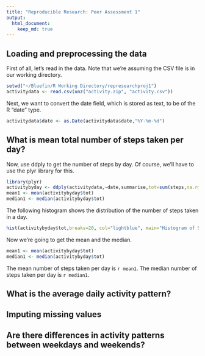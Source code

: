 ```yaml
---
title: "Reproducible Research: Peer Assessment 1"
output: 
  html_document:
    keep_md: true
---
```



## Loading and preprocessing the data

First of all, let's read in the data.  Note that we're assuming the CSV file is in our working directory.

```r
setwd("~/Bluefin/R Working Directory/represearchproj1")
activitydata <- read.csv(unz("activity.zip", "activity.csv"))
```

Next, we want to convert the date field, which is stored as text, to be of the R "date" type.

```r
activitydata$date <- as.Date(activitydata$date,"%Y-%m-%d")
```

## What is mean total number of steps taken per day?


Now, use ddply to get the number of steps by day.  Of course, we'll have to use the plyr library for this.

```r
library(plyr)
activitybyday <- ddply(activitydata,~date,summarise,tot=sum(steps,na.rm=TRUE))
mean1 <- mean(activitybyday$tot)
median1 <- median(activitybyday$tot)
```

The following histogram shows the distribution of the number of steps taken in a day.

```r
hist(activitybyday$tot,breaks=20, col="lightblue", main="Histogram of Steps Taken per Day", xlab="Number of Steps")
```

Now we're going to get the mean and the median.

```r
mean1 <- mean(activitybyday$tot)
median1 <- median(activitybyday$tot)
```

The mean number of steps taken per day is  `r mean1`.
The median number of steps taken per day is  `r median1`.



## What is the average daily activity pattern?



## Imputing missing values



## Are there differences in activity patterns between weekdays and weekends?

